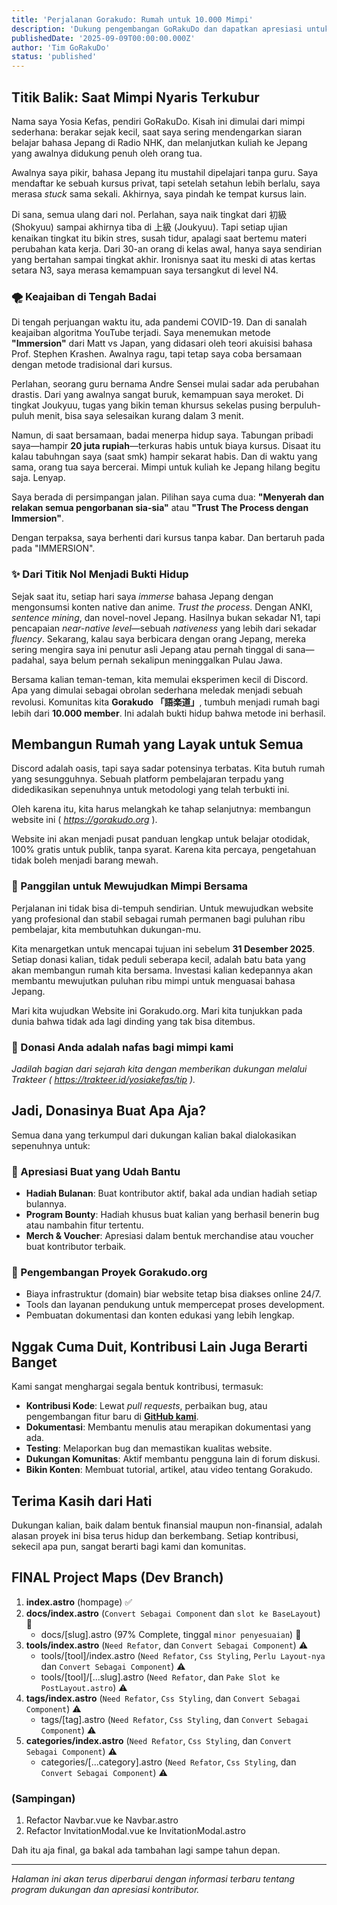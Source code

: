```yaml
---
title: 'Perjalanan Gorakudo: Rumah untuk 10.000 Mimpi'
description: 'Dukung pengembangan GoRakuDo dan dapatkan apresiasi untuk kontribusi Anda dalam komunitas open-source ini.'
publishedDate: '2025-09-09T00:00:00.000Z'
author: 'Tim GoRakuDo'
status: 'published'
---
```


## Titik Balik: Saat Mimpi Nyaris Terkubur

Nama saya Yosia Kefas, pendiri GoRakuDo. Kisah ini dimulai dari mimpi sederhana: berakar sejak kecil, saat saya sering mendengarkan siaran belajar bahasa Jepang di Radio NHK, dan melanjutkan kuliah ke Jepang yang awalnya didukung penuh oleh orang tua.

Awalnya saya pikir, bahasa Jepang itu mustahil dipelajari tanpa guru. Saya mendaftar ke sebuah kursus privat, tapi setelah setahun lebih berlalu, saya merasa _stuck_ sama sekali. Akhirnya, saya pindah ke tempat kursus lain.

Di sana, semua ulang dari nol. Perlahan, saya naik tingkat dari 初級 (Shokyuu) sampai akhirnya tiba di 上級 (Joukyuu). Tapi setiap ujian kenaikan tingkat itu bikin stres, susah tidur, apalagi saat bertemu materi perubahan kata kerja. Dari 30-an orang di kelas awal, hanya saya sendirian yang bertahan sampai tingkat akhir. Ironisnya saat itu meski di atas kertas setara N3, saya merasa kemampuan saya tersangkut di level N4.

### 🌪️ Keajaiban di Tengah Badai

Di tengah perjuangan waktu itu, ada pandemi COVID-19. Dan di sanalah keajaiban algoritma YouTube terjadi. Saya menemukan metode **"Immersion"** dari Matt vs Japan, yang didasari oleh teori akuisisi bahasa Prof. Stephen Krashen. Awalnya ragu, tapi tetap saya coba bersamaan dengan metode tradisional dari kursus.

Perlahan, seorang guru bernama Andre Sensei mulai sadar ada perubahan drastis. Dari yang awalnya sangat buruk, kemampuan saya meroket. Di tingkat Joukyuu, tugas yang bikin teman khursus sekelas pusing berpuluh-puluh menit, bisa saya selesaikan kurang dalam 3 menit.

Namun, di saat bersamaan, badai menerpa hidup saya. Tabungan pribadi saya—hampir **20 juta rupiah**—terkuras habis untuk biaya kursus. Disaat itu kalau tabuhngan saya (saat smk) hampir sekarat habis. Dan di waktu yang sama, orang tua saya bercerai. Mimpi untuk kuliah ke Jepang hilang begitu saja. Lenyap.

Saya berada di persimpangan jalan. Pilihan saya cuma dua: **"Menyerah dan relakan semua pengorbanan sia-sia"** atau **"Trust The Process dengan Immersion"**.

Dengan terpaksa, saya berhenti dari kursus tanpa kabar. Dan bertaruh pada pada "IMMERSION".

### ✨ Dari Titik Nol Menjadi Bukti Hidup

Sejak saat itu, setiap hari saya _immerse_ bahasa Jepang dengan mengonsumsi konten native dan anime. _Trust the process_. Dengan ANKI, _sentence mining_, dan novel-novel Jepang. Hasilnya bukan sekadar N1, tapi pencapaian _near-native level_—sebuah _nativeness_ yang lebih dari sekadar _fluency_. Sekarang, kalau saya berbicara dengan orang Jepang, mereka sering mengira saya ini penutur asli Jepang atau pernah tinggal di sana—padahal, saya belum pernah sekalipun meninggalkan Pulau Jawa.

Bersama kalian teman-teman, kita memulai eksperimen kecil di Discord. Apa yang dimulai sebagai obrolan sederhana meledak menjadi sebuah revolusi. Komunitas kita **Gorakudo 「語楽道」**, tumbuh menjadi rumah bagi lebih dari **10.000 member**. Ini adalah bukti hidup bahwa metode ini berhasil.

## Membangun Rumah yang Layak untuk Semua

Discord adalah oasis, tapi saya sadar potensinya terbatas. Kita butuh rumah yang sesungguhnya. Sebuah platform pembelajaran terpadu yang didedikasikan sepenuhnya untuk metodologi yang telah terbukti ini.

Oleh karena itu, kita harus melangkah ke tahap selanjutnya: membangun website ini ( *https://gorakudo.org* ).

Website ini akan menjadi pusat panduan lengkap untuk belajar otodidak, 100% gratis untuk publik, tanpa syarat. Karena kita percaya, pengetahuan tidak boleh menjadi barang mewah.

### 🎯 Panggilan untuk Mewujudkan Mimpi Bersama

Perjalanan ini tidak bisa di-tempuh sendirian. Untuk mewujudkan website yang profesional dan stabil sebagai rumah permanen bagi puluhan ribu pembelajar, kita membutuhkan dukungan-mu.

Kita menargetkan untuk mencapai tujuan ini sebelum **31 Desember 2025**. Setiap donasi kalian, tidak peduli seberapa kecil, adalah batu bata yang akan membangun rumah kita bersama. Investasi kalian kedepannya akan membantu mewujutkan puluhan ribu mimpi untuk menguasai bahasa Jepang.

Mari kita wujudkan Website ini Gorakudo.org. Mari kita tunjukkan pada dunia bahwa tidak ada lagi dinding yang tak bisa ditembus.

### 💝 Donasi Anda adalah nafas bagi mimpi kami

_Jadilah bagian dari sejarah kita dengan memberikan dukungan melalui Trakteer ( https://trakteer.id/yosiakefas/tip )._

## Jadi, Donasinya Buat Apa Aja?

Semua dana yang terkumpul dari dukungan kalian bakal dialokasikan sepenuhnya untuk:

### 🎁 Apresiasi Buat yang Udah Bantu

- **Hadiah Bulanan**: Buat kontributor aktif, bakal ada undian hadiah setiap bulannya.
- **Program Bounty**: Hadiah khusus buat kalian yang berhasil benerin bug atau nambahin fitur tertentu.
- **Merch & Voucher**: Apresiasi dalam bentuk merchandise atau voucher buat kontributor terbaik.

### 🚀 Pengembangan Proyek Gorakudo.org

- Biaya infrastruktur (domain) biar website tetap bisa diakses online 24/7.
- Tools dan layanan pendukung untuk mempercepat proses development.
- Pembuatan dokumentasi dan konten edukasi yang lebih lengkap.

## Nggak Cuma Duit, Kontribusi Lain Juga Berarti Banget

Kami sangat menghargai segala bentuk kontribusi, termasuk:

- **Kontribusi Kode**: Lewat _pull requests_, perbaikan bug, atau pengembangan fitur baru di [**GitHub kami**](https://github.com/GoRakuDo/GoRakuDo).
- **Dokumentasi**: Membantu menulis atau merapikan dokumentasi yang ada.
- **Testing**: Melaporkan bug dan memastikan kualitas website.
- **Dukungan Komunitas**: Aktif membantu pengguna lain di forum diskusi.
- **Bikin Konten**: Membuat tutorial, artikel, atau video tentang Gorakudo.

## Terima Kasih dari Hati

Dukungan kalian, baik dalam bentuk finansial maupun non-finansial, adalah alasan proyek ini bisa terus hidup dan berkembang. Setiap kontribusi, sekecil apa pun, sangat berarti bagi kami dan komunitas.

## FINAL Project Maps (Dev Branch)

1. **index.astro** (hompage) ✅
2. **docs/index.astro** (`Convert Sebagai Component` dan `slot ke BaseLayout`) 🔄
   - docs/\[slug\].astro (97% Complete, tinggal `minor penyesuaian`) 🔄
3. **tools/index.astro** (`Need Refator`, dan `Convert Sebagai Component`) ⚠️
   - tools/\[tool\]/index.astro (`Need Refator`, `Css Styling`, `Perlu Layout-nya` dan `Convert Sebagai Component`) ⚠️
   - tools/\[tool\]/\[...slug\].astro (`Need Refator`, dan `Pake Slot ke PostLayout.astro`) ⚠️
4. **tags/index.astro** (`Need Refator`, `Css Styling`, dan `Convert Sebagai Component`) ⚠️
   - tags/\[tag\].astro (`Need Refator`, `Css Styling`, dan `Convert Sebagai Component`) ⚠️
5. **categories/index.astro** (`Need Refator`, `Css Styling`, dan `Convert Sebagai Component`) ⚠️
   - categories/\[...category\].astro (`Need Refator`, `Css Styling`, dan `Convert Sebagai Component`) ⚠️

### (Sampingan)

1. Refactor Navbar.vue ke Navbar.astro
2. Refactor InvitationModal.vue ke InvitationModal.astro

Dah itu aja final, ga bakal ada tambahan lagi sampe tahun depan.

---

_Halaman ini akan terus diperbarui dengan informasi terbaru tentang program dukungan dan apresiasi kontributor._



